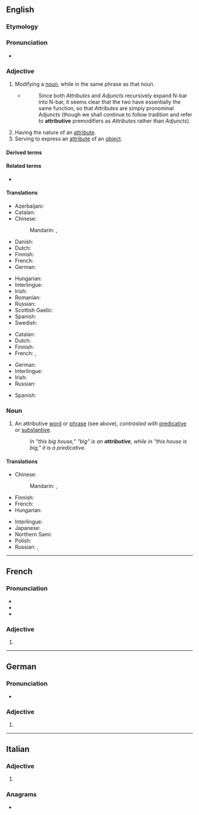 ==English==

===Etymology===
{{suffix|en|attribute|ive}}

===Pronunciation===
* {{a|US}} {{IPA|en|/ə.ˈtɹɪ.bju.tɪv/|[əˈtʃɹɪbjuɾɪv]}}

===Adjective===
{{en-adj}}

# {{lb|en|grammar|of a word or phrase}} Modifying a [[noun]], while in the same phrase as that noun.
#: {{ux|en|In "this ''big'' house", "big" is '''attributive''', whereas in "this house is ''big''", it is [[predicative]].}}
#: {{ux|en|In "this tiger is a man-eater," "man" is an '''attributive''' noun.}}
#* {{quote-book|en|year=1988|author=Andrew Radford|title=Transformational grammar: a first course|location=Cambridge, UK|publisher=Cambridge University Press|page=197}}
#*: Since both ''Attributes'' and ''Adjuncts'' recursively expand N-bar into N-bar, it seems clear that the two have essentially the same function, so that ''Attributes'' are simply pronominal Adjuncts (though we shall continue to follow tradition and refer to '''attributive''' premodifiers as ''Attributes'' rather than ''Adjuncts'').
#: {{ant|en|predicative}}
# Having the nature of an [[attribute]].
# Serving to express an [[attribute]] of an [[object]].

====Derived terms====
{{der4|en
|attributive adjective
|attributively
|attributive noun
|attributive verb}}

====Related terms====
* {{l|en|attribute}}

====Translations====
{{trans-top|of, or being an attributive}}
* Azerbaijani: {{t|az|təyini}}
* Catalan: {{t|ca|atributiu}}
* Chinese:
*: Mandarin: {{t+|cmn|定語}}, {{t+|cmn|定语|tr=dìngyǔ}}
* Danish: {{t|da|attributiv}}
* Dutch: {{t+|nl|attributief}}
* Finnish: {{t|fi|attributiivinen}}
* French: {{t+|fr|épithète}}
* German: {{t+|de|attributiv}}
{{trans-mid}}
* Hungarian: {{t|hu|jelzői}}
* Interlingue: {{t|ie|atributiv}}
* Irish: {{t|ga|aitreabúideach}}
* Romanian: {{t+|ro|atributiv|m|n}}
* Russian: {{t+|ru|определи́тельный}}
* Scottish Gaelic: {{t|gd|buaidh-aithriseach}}
* Spanish: {{t|es|atributivo}}
* Swedish: {{t+|sv|attributiv}}
{{trans-bottom}}

{{trans-top|having the nature of an attribute}}
* Catalan: {{t|ca|atributiu}}
* Dutch: {{t+|nl|attributief}}
* Finnish: {{t|fi|attributiivinen}}
* French: {{t+|fr|attributif|m}}, {{t+|fr|attributive|f}}
{{trans-mid}}
* German: {{t+|de|attributiv}}
* Interlingue: {{t|ie|atributiv}}
* Irish: {{t|ga|cáilíochta}}
* Russian: {{t+|ru|атрибути́вный}}
{{trans-bottom}}

{{checktrans-top}}
* Spanish: {{t+check|es|antecedente}}
{{trans-mid}}
{{trans-bottom}}

===Noun===
{{wikipedia}}
{{en-noun}}

# {{lb|en|grammar}} An attributive [[word]] or [[phrase]] (see above), ''contrasted with'' [[predicative]] or [[substantive]].
#: ''In "this big house," "big" is an '''attributive''', while in "this house is big," it is a predicative.''

====Translations====
{{trans-top|a word or phrase that modifies a noun and is part of the noun's noun phrase}}
* Chinese:
*: Mandarin: {{t+|cmn|定語}}, {{t+|cmn|定语|tr=dìngyǔ}}
* Finnish: {{t|fi|attributiivi}}
* French: {{t+|fr|épithète|m}}
* Hungarian: {{t+|hu|jelző}}
{{trans-mid}}
* Interlingue: {{t|ie|atributive}}
* Japanese: {{t+|ja|連体形|tr=れんたいけい, rentaikei}}
* Northern Sami: {{t|se|attribuhtta}}
* Polish: {{t+|pl|przydawka|f}}
* Russian: {{t+|ru|определе́ние|n}}, {{t|ru|атрибути́в|m}}
{{trans-bottom}}

----

==French==

===Pronunciation===
* {{fr-IPA}}
* {{audio|fr|Fr-Paris--attributive.ogg|Audio (Paris)}}
* {{audio|fr|Fr-attributive.ogg|Audio}}

===Adjective===
{{head|fr|adjective form}}

# {{feminine singular of|fr|attributif}}

----

==German==

===Pronunciation===
* {{audio|de|De-attributive.ogg|Audio}}

===Adjective===
{{head|de|adjective form}}

# {{de-adj form of|attributiv}}

----

==Italian==

===Adjective===
{{head|it|adjective form}}

# {{feminine plural of|it|attributivo}}

===Anagrams===
* {{l|it|ributtatevi}}
